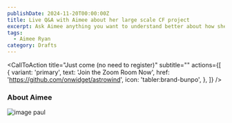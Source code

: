 ```yaml
---
publishDate: 2024-11-20T00:00:00Z
title: Live Q&A with Aimee about her large scale CF project
excerpt: Ask Aimee anything you want to understand better about how she applied CF in this particular context.
tags:
  - Aimee Ryan
category: Drafts
---
```



<CallToAction
    title="Just come (no need to register)"
    subtitle=""
    actions={[
      {
        variant: 'primary',
        text: 'Join the Zoom Room Now',
        href: 'https://github.com/onwidget/astrowind',
        icon: 'tabler:brand-bunpo',
      },
    ]}
  />
  
### About Aimee
![image paul](~/assets/images/aimee-outside.jpg)

